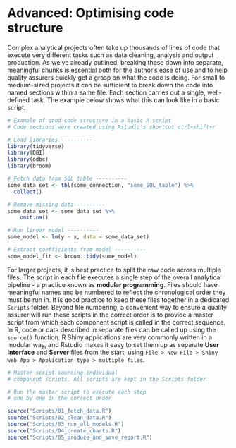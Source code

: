 # Advanced:  Optimising code structure{#code_structure}
Complex analytical projects often take up thousands of lines of code that execute very different tasks such as data cleaning, analysis and output production. As we've already outlined, breaking these down into separate, meaningful chunks is essential both for the author's ease of use and to help quality assurers quickly get a grasp on what the code is doing. For small to medium-sized projects it can be sufficient to break down the code into named sections within a same file. Each section carries out a single, well-defined task. The example below shows what this can look like in a basic script.  

```r
# Example of good code structure in a basic R script
# Code sections were created using Rstudio's shortcut ctrl+shift+r

# Load libraries ----------
library(tidyverse)
library(DBI)
library(odbc)
library(broom)

# Fetch data from SQL table ----------
some_data_set <- tbl(some_connection, "some_SQL_table") %>%
  collect()

# Remove missing data----------
some_data_set <- some_data_set %>% 
    omit.na()

# Run linear model ----------
some_model <- lm(y ~ x, data = some_data_set)

# Extract coefficients from model ----------
some_model_fit <- broom::tidy(some_model)

```

For larger projects, it is best practice to split the raw code across multiple files. The script in each file executes a single step of the overall analytical pipeline - a practice known as **modular programming**. Files should have meaningful names and be numbered to reflect the chronological order they must be run in. It is good practice to keep these files together in a dedicated `Scripts` folder. Beyond file numbering, a convenient way to ensure a quality assurer will run these scripts in the correct order is to provide a master script from which each component script is called in the correct sequence.  In R, code or data described in separate files can be called up using the `source()` function. R Shiny applications are very commonly written in a modular way, and Rstudio makes it easy to set them up as separate **User Interface** and **Server** files from the start, using `File > New File > Shiny web App > Application type > multiple files`.


```r
# Master script sourcing individual
# component scripts. All scripts are kept in the Scripts folder

# Run the master script to execute each step 
# one by one in the correct order

source("Scripts/01_fetch_data.R")
source("Scripts/02_clean_data.R")
source("Scripts/03_run_all_models.R")
source("Scripts/04_create_charts.R")
source("Scripts/05_produce_and_save_report.R")

```

